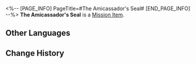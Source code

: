 <%-- [PAGE_INFO]
PageTitle=#The Amicassador's Seal#
[END_PAGE_INFO] --%>
{{Item Infobox
|id          = 140274
|image       = Item The Amicassador's Seal.png
|type        = Mission Item
|invCategory = Missions
|rarity      = 3
|effect      = 
|description = The minuscule jade stamp worn by Amicassadors of the Sky-Faring Commission.
}}
'''The Amicassador's Seal''' is a [[Mission Item]].

==Other Languages==
{{Other Languages
|en   = The Amicassador's Seal
|zhs  = 接渡使印鉴
|zht  = 接渡使印鑑
|ja   = 接渡使の印鑑
|ko   = 사절의 인감
|es   = Sello del aeroembajador
|fr   = Sceau d'amicassadrice
|ru   = Печать посланника
|th   = ตราประทับของผู้แทน
|vi   = Con Dấu Tiếp Độ Sứ
|de   = Das Siegel des Botschafters
|id   = Segel Utusan
|pt   = Carimbo de Amoraxador
}}

==Change History==
{{Change History|2.0}}